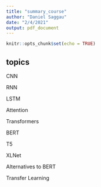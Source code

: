 ```yaml
---
title: "summary_course"
author: "Daniel Saggau"
date: "2/4/2021"
output: pdf_document
---
```


```r
knitr::opts_chunk$set(echo = TRUE)
```

## topics 

CNN

RNN 

LSTM 

Attention 

Transformers 

BERT 

T5

XLNet 

Alternatives to BERT

Transfer Learning 


